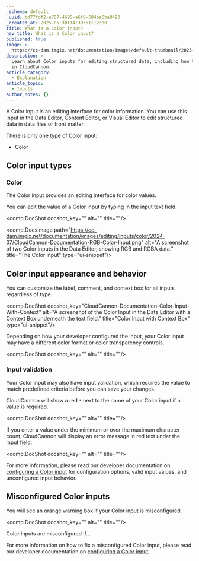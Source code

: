 ```yaml
---
_schema: default
_uuid: bd77fdf2-e707-4695-a6f8-504ba6ba8493
_created_at: 2025-05-30T14:39:51+12:00
title: What is a Color input?
nav_title: What is a Color input?
published: true
image: >-
  https://cc-dam.imgix.net/documentation/images/default-thumbnail/2023-Q4/CloudCannon-Documentation-Thumbnail.png
description: >-
  Learn about Color inputs for editing structured data, including how they work
  in CloudCannon.
article_category:
  - Explanation
article_topic:
  - Inputs
author_notes: {}
---
```

A Color input is an editing interface for color information. You can use this input in the Data Editor, Content Editor, or Visual Editor to edit structured data in data files or front matter.

There is only one type of Color input:

* Color

## Color input types

### Color

The Color input provides an editing interface for color values.

You can edit the value of a Color input by typing in the input text field.

<comp.DocShot docshot_key="" alt="" title=""/>

<comp.DocsImage path="https://cc-dam.imgix.net/documentation/images/editing/inputs/color/2024-07/CloudCannon-Documentation-RGB-Color-Input.png" alt="A screenshot of two Color inputs in the Data Editor, showing RGB and RGBA data." title="The Color input" type="ui-snippet"/>

## Color input appearance and behavior

You can customize the label, comment, and context box for all inputs regardless of type.

<comp.DocShot docshot_key="CloudCannon-Documentation-Color-Input-With-Context" alt="A screenshot of the Color Input in the Data Editor with a Context Box underneath the text field." title="Color Input with Context Box" type="ui-snippet"/>

Depending on how your developer configured the input, your Color input may have a different color format or color transparency controls.

<comp.DocShot docshot_key="" alt="" title=""/>

### Input validation

Your Color input may also have input validation, which requires the value to match predefined criteria before you can save your changes.

CloudCannon will show a red `*` next to the name of your Color input if a value is required.

<comp.DocShot docshot_key="" alt="" title=""/>

If you enter a value under the minimum or over the maximum character count, CloudCannon will display an error message in red text under the input field.

<comp.DocShot docshot_key="" alt="" title=""/>

For more information, please read our developer documentation on [configuring a Color input](/documentation/articles/configure-a-color-input/) for configuration options, valid input values, and unconfigured input behavior.

## Misconfigured Color inputs

You will see an orange warning box if your Color input is misconfigured.

<comp.DocShot docshot_key="" alt="" title=""/>

Color inputs are misconfigured if...

For more information on how to fix a misconfigured Color input, please read our developer documentation on [configuring a Color input](/documentation/articles/configure-a-color-input/).
